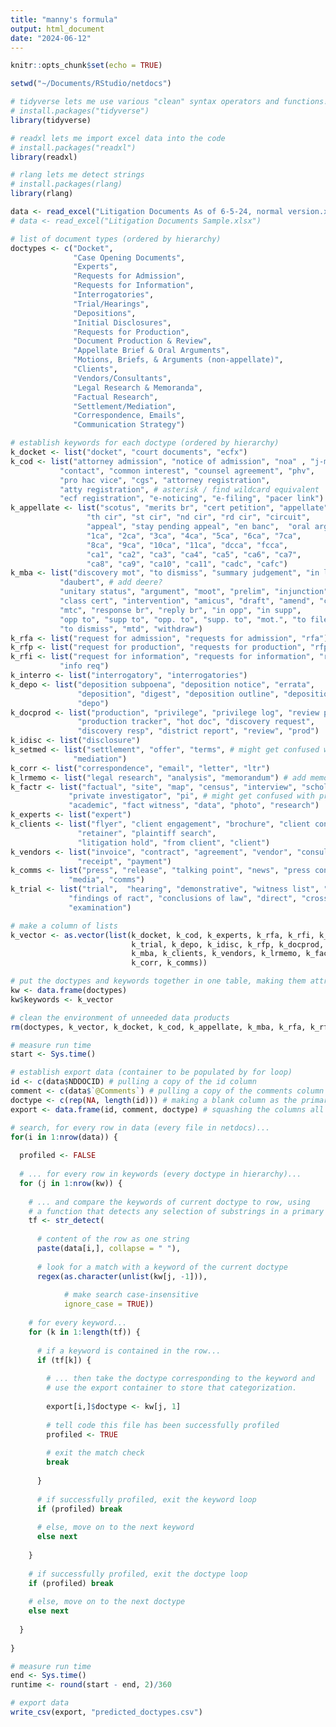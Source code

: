 ```yaml
---
title: "manny's formula"
output: html_document
date: "2024-06-12"
---
```


```r
knitr::opts_chunk$set(echo = TRUE)

setwd("~/Documents/RStudio/netdocs")

# tidyverse lets me use various "clean" syntax operators and functions!
# install.packages("tidyverse")
library(tidyverse)

# readxl lets me import excel data into the code
# install.packages("readxl")
library(readxl)

# rlang lets me detect strings
# install.packages(rlang)
library(rlang)

data <- read_excel("Litigation Documents As of 6-5-24, normal version.xlsx")
# data <- read_excel("Litigation Documents Sample.xlsx")
```

```r

# list of document types (ordered by hierarchy)
doctypes <- c("Docket",
              "Case Opening Documents",
              "Experts",
              "Requests for Admission",
              "Requests for Information",
              "Interrogatories",
              "Trial/Hearings",
              "Depositions",
              "Initial Disclosures",
              "Requests for Production",
              "Document Production & Review",
              "Appellate Brief & Oral Arguments",
              "Motions, Briefs, & Arguments (non-appellate)",
              "Clients",
              "Vendors/Consultants",
              "Legal Research & Memoranda",
              "Factual Research",
              "Settlement/Mediation",
              "Correspondence, Emails",
              "Communication Strategy")

# establish keywords for each doctype (ordered by hierarchy)
k_docket <- list("docket", "court documents", "ecfx")
k_cod <- list("attorney admission", "notice of admission", "noa" , "j-memo", 
           "contact", "common interest", "counsel agreement", "phv", 
           "pro hac vice", "cgs", "attorney registration", 
           "atty registration", # asterisk / find wildcard equivalent
           "ecf registration", "e-noticing", "e-filing", "pacer link")
k_appellate <- list("scotus", "merits br", "cert petition", "appellate", 
                 "th cir", "st cir", "nd cir", "rd cir", "circuit", 
                 "appeal", "stay pending appeal", "en banc",  "oral arg", 
                 "1ca", "2ca", "3ca", "4ca", "5ca", "6ca", "7ca",  
                 "8ca", "9ca", "10ca", "11ca", "dcca", "fcca",
                 "ca1", "ca2", "ca3", "ca4", "ca5", "ca6", "ca7", 
                 "ca8", "ca9", "ca10", "ca11", "cadc", "cafc")
k_mba <- list("discovery mot", "to dismiss", "summary judgement", "in limine", 
           "daubert", # add deere?
           "unitary status", "argument", "moot", "prelim", "injunction", 
           "class cert", "intervention", "amicus", "draft", "amend", "compel", 
           "mtc", "response br", "reply br", "in opp", "in supp", 
           "opp to", "supp to", "opp. to", "supp. to", "mot.", "to file", 
           "to dismiss", "mtd", "withdraw")
k_rfa <- list("request for admission", "requests for admission", "rfa")
k_rfp <- list("request for production", "requests for production", "rfp", "r4p")
k_rfi <- list("request for information", "requests for information", "rfi",
           "info req")
k_interro <- list("interrogatory", "interrogatories")
k_depo <- list("deposition subpoena", "deposition notice", "errata", 
               "deposition", "digest", "deposition outline", "deposition note",
               "depo")
k_docprod <- list("production", "privilege", "privilege log", "review protocol", 
               "production tracker", "hot doc", "discovery request", 
               "discovery resp", "district report", "review", "prod")
k_idisc <- list("disclosure")
k_setmed <- list("settlement", "offer", "terms", # might get confused with contracts
              "mediation")
k_corr <- list("correspondence", "email", "letter", "ltr")
k_lrmemo <- list("legal research", "analysis", "memorandum") # add memo?
k_factr <- list("factual", "site", "map", "census", "interview", "scholarly", 
             "private investigator", "pi", # might get confused with prelim inj
             "academic", "fact witness", "data", "photo", "research")
k_experts <- list("expert")
k_clients <- list("flyer", "client engagement", "brochure", "client contacts", 
               "retainer", "plaintiff search", 
               "litigation hold", "from client", "client")
k_vendors <- list("invoice", "contract", "agreement", "vendor", "consultant", 
               "receipt", "payment")
k_comms <- list("press", "release", "talking point", "news", "press conference", 
             "media", "comms")
k_trial <- list("trial",  "hearing", "demonstrative", "witness list", "fof", 
             "findings of ract", "conclusions of law", "direct", "cross", 
             "examination")

# make a column of lists
k_vector <- as.vector(list(k_docket, k_cod, k_experts, k_rfa, k_rfi, k_interro,
                           k_trial, k_depo, k_idisc, k_rfp, k_docprod, k_appellate,
                           k_mba, k_clients, k_vendors, k_lrmemo, k_factr, k_setmed,
                           k_corr, k_comms))

# put the doctypes and keywords together in one table, making them attributable to each other by row
kw <- data.frame(doctypes)
kw$keywords <- k_vector

# clean the environment of unneeded data products
rm(doctypes, k_vector, k_docket, k_cod, k_appellate, k_mba, k_rfa, k_rfp, k_rfi, k_interro, k_depo, k_docprod, k_idisc, k_setmed, k_corr, k_lrmemo, k_factr, k_experts, k_clients, k_vendors, k_comms, k_trial)
```

```r

# measure run time
start <- Sys.time()

# establish export data (container to be populated by for loop)
id <- c(data$NDDOCID) # pulling a copy of the id column
comment <- c(data$`@Comments`) # pulling a copy of the comments column
doctype <- c(rep(NA, length(id))) # making a blank column as the primary container for predicted doctypes
export <- data.frame(id, comment, doctype) # squashing the columns all together into one table

# search, for every row in data (every file in netdocs)...
for(i in 1:nrow(data)) {
  
  profiled <- FALSE
  
  # ... for every row in keywords (every doctype in hierarchy)...
  for (j in 1:nrow(kw)) {
    
    # ... and compare the keywords of current doctype to row, using
    # a function that detects any selection of substrings in a primary string
    tf <- str_detect( 
      
      # content of the row as one string
      paste(data[i,], collapse = " "), 
      
      # look for a match with a keyword of the current doctype
      regex(as.character(unlist(kw[j, -1])),
            
            # make search case-insensitive
            ignore_case = TRUE)) 
    
    # for every keyword...
    for (k in 1:length(tf)) {
      
      # if a keyword is contained in the row...
      if (tf[k]) { 
        
        # ... then take the doctype corresponding to the keyword and
        # use the export container to store that categorization.
        
        export[i,]$doctype <- kw[j, 1]
        
        # tell code this file has been successfully profiled
        profiled <- TRUE
        
        # exit the match check 
        break
        
      }
      
      # if successfully profiled, exit the keyword loop
      if (profiled) break
      
      # else, move on to the next keyword
      else next
      
    }
    
    # if successfully profiled, exit the doctype loop
    if (profiled) break
    
    # else, move on to the next doctype
    else next
    
  }
  
}

# measure run time
end <- Sys.time()
runtime <- round(start - end, 2)/360

# export data
write_csv(export, "predicted_doctypes.csv")
```

